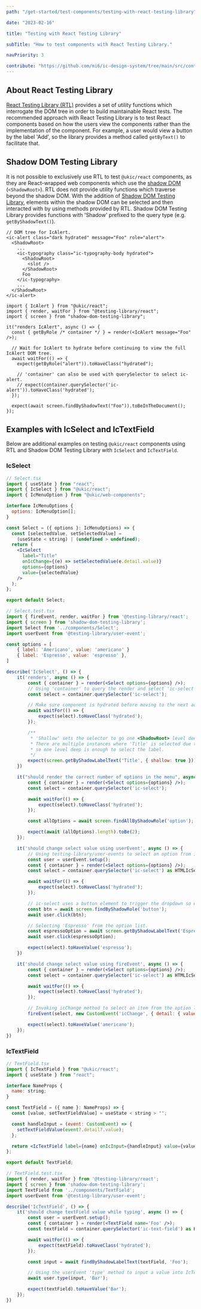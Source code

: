```yaml
---
path: "/get-started/test-components/testing-with-react-testing-library"

date: "2023-02-16"

title: "Testing with React Testing Library"

subTitle: "How to test components with React Testing Library."

navPriority: 3

contribute: "https://github.com/mi6/ic-design-system/tree/main/src/content/structured/get-started/testing-with-react-testing-library.mdx"
---
```


## About React Testing Library

[React Testing Library (RTL)](https://testing-library.com/docs/react-testing-library/intro) provides a set of utility functions which interrogate the DOM tree in order to build maintainable React tests. The recommended approach with React Testing Library is to test React components based on how the users view the components rather than the implementation of the component. For example, a user would view a button by the label 'Add', so the library provides a method called `getByText()` to facilitate that.

## Shadow DOM Testing Library

It is not possible to exclusively use RTL to test `@ukic/react` components, as they are React-wrapped web components which use the [shadow DOM](https://developer.mozilla.org/en-US/docs/Web/Web_Components/Using_shadow_DOM) (`<ShadowRoot>`). RTL does not provide utility functions which traverse beyond the shadow DOM.
With the addition of [Shadow DOM Testing Library](https://github.com/KonnorRogers/shadow-dom-testing-library), elements within the shadow DOM can be selected and then interacted with by using methods provided by RTL. Shadow DOM Testing Library provides functions with 'Shadow' prefixed to the query type (e.g. `getByShadowText()`).

```tsx
// DOM tree for IcAlert.
<ic-alert class="dark hydrated" message="Foo" role="alert">
  <ShadowRoot>
    ...
    <ic-typography class="ic-typography-body hydrated">
      <ShadowRoot>
        <slot />
      </ShadowRoot>
      Foo
    </ic-typography>
    ...
  </ShadowRoot>
</ic-alert>
```

```tsx
import { IcAlert } from "@ukic/react";
import { render, waitFor } from "@testing-library/react";
import { screen } from "shadow-dom-testing-library";

it("renders IcAlert", async () => {
  const { getByRole /* container */ } = render(<IcAlert message="Foo" />);

  // Wait for IcAlert to hydrate before continuing to view the full IcAlert DOM tree.
  await waitFor(() => {
    expect(getByRole("alert")).toHaveClass("hydrated");

    // 'container' can also be used with querySelector to select ic-alert.
    // expect(container.querySelector('ic-alert')).toHaveClass('hydrated');
  });

  expect(await screen.findByShadowText("Foo")).toBeInTheDocument();
});
```

## Examples with IcSelect and IcTextField

Below are additional examples on testing `@ukic/react` components using RTL and Shadow DOM Testing Library with `IcSelect` and `IcTextField`.

### IcSelect

```jsx
// Select.tsx
import { useState } from "react";
import { IcSelect } from "@ukic/react";
import { IcMenuOption } from "@ukic/web-components";

interface IcMenuOptions {
  options: IcMenuOption[];
}

const Select = ({ options }: IcMenuOptions) => {
  const [selectedValue, setSelectedValue] =
    (useState < string) | (undefined > undefined);
  return (
    <IcSelect
      label="Title"
      onIcChange={(e) => setSelectedValue(e.detail.value)}
      options={options}
      value={selectedValue}
    />
  );
};

export default Select;
```

```jsx
// Select.test.tsx
import { fireEvent, render, waitFor } from '@testing-library/react';
import { screen } from 'shadow-dom-testing-library';
import Select from '../components/Select';
import userEvent from '@testing-library/user-event';

const options = [
    { label: 'Americano', value: 'americano' }
    { label: 'Espresso', value: 'espresso' },
]

describe('IcSelect', () => {
    it('renders', async () => {
        const { container } = render(<Select options={options} />);
        // Using 'container' to query the render and select 'ic-select'.
        const select = container.querySelector('ic-select');

        // Make sure component is hydrated before moving to the next action.
        await waitFor(() => {
            expect(select).toHaveClass('hydrated');
        });

        /**
         * 'Shallow' sets the selector to go one <ShadowRoot> level deep.
         * There are multiple instances where 'Title' is selected due to aria properties
         * so one level deep is enough to select the label.
         */
        expect(screen.getByShadowLabelText('Title', { shallow: true })).toBeInTheDocument();
    })

    it("should render the correct number of options in the menu", async () => {
        const { container } = render(<Select options={options} />);
        const select = container.querySelector('ic-select');

        await waitFor(() => {
            expect(select).toHaveClass('hydrated');
        });

        const allOptions = await screen.findAllByShadowRole('option');

        expect(await (allOptions).length).toBe(2);
    });

    it('should change select value using userEvent', async () => {
        // Using testing-library/user-events to select an option from ic-select.
        const user = userEvent.setup();
        const { container } = render(<Select options={options} />);
        const select = container.querySelector('ic-select') as HTMLIcSelectElement;

        await waitFor(() => {
            expect(select).toHaveClass('hydrated');
        });

        // ic-select uses a button element to trigger the dropdown so using the button role as the selector.
        const btn = await screen.findByShadowRole('button');
        await user.click(btn);

        // Selecting 'Espresso' from the option list.
        const espressoOption = await screen.getByShadowLabelText('Espresso');
        await user.click(espressoOption);

        expect(select).toHaveValue('espresso');
    })

    it('should change select value using fireEvent', async () => {
        const { container } = render(<Select options={options} />);
        const select = container.querySelector('ic-select') as HTMLIcSelectElement;

        await waitFor(() => {
            expect(select).toHaveClass('hydrated');
        });

        // Invoking icChange method to select an item from the option list.
        fireEvent(select, new CustomEvent('icChange', { detail: { value: 'americano' }}));

        expect(select).toHaveValue('americano');
    });
})

```

### IcTextField

```jsx
// TextField.tsx
import { IcTextField } from "@ukic/react";
import { useState } from "react";

interface NameProps {
  name: string;
}

const TextField = ({ name }: NameProps) => {
  const [value, setTextFieldValue] = useState < string > "";

  const handleInput = (event: CustomEvent) => {
    setTextFieldValue(event?.detail?.value);
  };

  return <IcTextField label={name} onIcInput={handleInput} value={value} />;
};

export default TextField;
```

```jsx
// TextField.test.tsx
import { render, waitFor } from '@testing-library/react';
import { screen } from 'shadow-dom-testing-library';
import TextField from '../components/TextField';
import userEvent from '@testing-library/user-event';

describe('IcTextField', () => {
    it('should change textField value while typing', async () => {
        const user = userEvent.setup();
        const { container } = render(<TextField name='Foo' />);
        const textField = container.querySelector('ic-text-field') as HTMLIcTextFieldElement;

        await waitFor(() => {
            expect(textField).toHaveClass('hydrated');
        });

        const input = await findByShadowLabelText(textField, 'Foo');

        // Using the userEvent 'type' method to input a value into IcTextField.
        await user.type(input, 'Bar');

        expect(textField).toHaveValue('Bar');
    });
})
```
